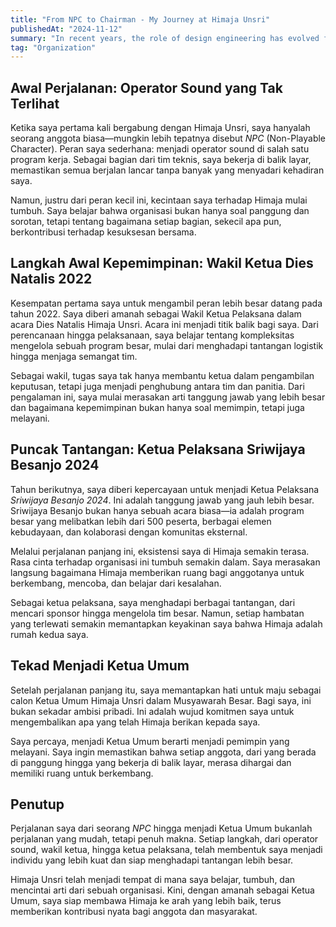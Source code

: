 ```yaml
---
title: "From NPC to Chairman - My Journey at Himaja Unsri"
publishedAt: "2024-11-12"
summary: "In recent years, the role of design engineering has evolved from a specialized niche to a critical component in the development of innovative products and solutions."
tag: "Organization"
---
```


## Awal Perjalanan: Operator Sound yang Tak Terlihat  

Ketika saya pertama kali bergabung dengan Himaja Unsri, saya hanyalah seorang anggota biasa—mungkin lebih tepatnya disebut *NPC* (Non-Playable Character). Peran saya sederhana: menjadi operator sound di salah satu program kerja. Sebagai bagian dari tim teknis, saya bekerja di balik layar, memastikan semua berjalan lancar tanpa banyak yang menyadari kehadiran saya.  

Namun, justru dari peran kecil ini, kecintaan saya terhadap Himaja mulai tumbuh. Saya belajar bahwa organisasi bukan hanya soal panggung dan sorotan, tetapi tentang bagaimana setiap bagian, sekecil apa pun, berkontribusi terhadap kesuksesan bersama.  

## Langkah Awal Kepemimpinan: Wakil Ketua Dies Natalis 2022  

Kesempatan pertama saya untuk mengambil peran lebih besar datang pada tahun 2022. Saya diberi amanah sebagai Wakil Ketua Pelaksana dalam acara Dies Natalis Himaja Unsri. Acara ini menjadi titik balik bagi saya. Dari perencanaan hingga pelaksanaan, saya belajar tentang kompleksitas mengelola sebuah program besar, mulai dari menghadapi tantangan logistik hingga menjaga semangat tim.  

Sebagai wakil, tugas saya tak hanya membantu ketua dalam pengambilan keputusan, tetapi juga menjadi penghubung antara tim dan panitia. Dari pengalaman ini, saya mulai merasakan arti tanggung jawab yang lebih besar dan bagaimana kepemimpinan bukan hanya soal memimpin, tetapi juga melayani.  

## Puncak Tantangan: Ketua Pelaksana Sriwijaya Besanjo 2024  

Tahun berikutnya, saya diberi kepercayaan untuk menjadi Ketua Pelaksana *Sriwijaya Besanjo 2024*. Ini adalah tanggung jawab yang jauh lebih besar. Sriwijaya Besanjo bukan hanya sebuah acara biasa—ia adalah program besar yang melibatkan lebih dari 500 peserta, berbagai elemen kebudayaan, dan kolaborasi dengan komunitas eksternal.  

Melalui perjalanan panjang ini, eksistensi saya di Himaja semakin terasa. Rasa cinta terhadap organisasi ini tumbuh semakin dalam. Saya merasakan langsung bagaimana Himaja memberikan ruang bagi anggotanya untuk berkembang, mencoba, dan belajar dari kesalahan.  

Sebagai ketua pelaksana, saya menghadapi berbagai tantangan, dari mencari sponsor hingga mengelola tim besar. Namun, setiap hambatan yang terlewati semakin memantapkan keyakinan saya bahwa Himaja adalah rumah kedua saya.  

## Tekad Menjadi Ketua Umum  

Setelah perjalanan panjang itu, saya memantapkan hati untuk maju sebagai calon Ketua Umum Himaja Unsri dalam Musyawarah Besar. Bagi saya, ini bukan sekadar ambisi pribadi. Ini adalah wujud komitmen saya untuk mengembalikan apa yang telah Himaja berikan kepada saya.  

Saya percaya, menjadi Ketua Umum berarti menjadi pemimpin yang melayani. Saya ingin memastikan bahwa setiap anggota, dari yang berada di panggung hingga yang bekerja di balik layar, merasa dihargai dan memiliki ruang untuk berkembang.  

## Penutup  

Perjalanan saya dari seorang *NPC* hingga menjadi Ketua Umum bukanlah perjalanan yang mudah, tetapi penuh makna. Setiap langkah, dari operator sound, wakil ketua, hingga ketua pelaksana, telah membentuk saya menjadi individu yang lebih kuat dan siap menghadapi tantangan lebih besar.  

Himaja Unsri telah menjadi tempat di mana saya belajar, tumbuh, dan mencintai arti dari sebuah organisasi. Kini, dengan amanah sebagai Ketua Umum, saya siap membawa Himaja ke arah yang lebih baik, terus memberikan kontribusi nyata bagi anggota dan masyarakat.  